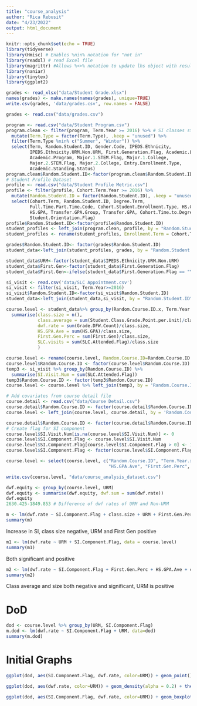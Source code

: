 ```yaml
---
title: "course_analysis"
author: "Rica Rebusit"
date: "4/23/2022"
output: html_document
---
```


```r
knitr::opts_chunk$set(echo = TRUE)
library(tidyverse)
library(Hmisc) # Enables %nin% notation for "not in"
library(readxl) # read Excel file
library(magrittr) #Allows %<>% notation to update lhs object with resulting value
library(naniar)
library(tinytex)
library(ggplot2)

grades <- read_xlsx("data/Student Grade.xlsx")
names(grades) <- make.names(names(grades), unique=TRUE)
write.csv(grades, 'data/grades.csv', row.names = FALSE)

grades <- read.csv("data/grades.csv")

program <- read.csv("data/Student Program.csv")
program.clean <- filter(program, Term.Year >= 2016) %>% # SI classes start in 2016
  mutate(Term.Type = factor(Term.Type), .keep = "unused") %>%
  filter(Term.Type %nin% c("Summer", "Winter")) %>%
  select(Term, Random.Student.ID, Gender.Code, IPEDS.Ethnicity,
         IPEDS.Ethnicity.URM.Non.URM, First.Generation.Flag, Academic.Level,
         Academic.Program, Major.1.STEM.Flag, Major.1.College,
         Major.2.STEM.Flag, Major.2.College, Entry.Enrollment.Type,
         Academic.Standing.Status)
program.clean$Random.Student.ID<-factor(program.clean$Random.Student.ID)
# Student Profile Dataset
profile <- read.csv("data/Student Profile Metric.csv")
profile <- filter(profile, Cohort.Term.Year >= 2016) %>%
  mutate(Random.Student.ID = factor(Random.Student.ID), .keep = "unused") %>%
  select(Cohort.Term, Random.Student.ID, Degree.Term,
         Full.Time.Part.Time.Code, Cohort.Student.Enrollment.Type, HS.GPA.Group,
         HS.GPA, Transfer.GPA.Group, Transfer.GPA, Cohort.Time.to.Degree.Year,
         Student.Orientation.Flag)
profile$Random.Student.ID<-factor(profile$Random.Student.ID)
student_profiles <- left_join(program.clean, profile, by = "Random.Student.ID")
student_profiles <- rename(student_profiles, Enrollment.Term = Cohort.Term)

grades$Random.Student.ID<- factor(grades$Random.Student.ID)
student_data<-left_join(student_profiles, grades, by = "Random.Student.ID" )

student_data$URM<-factor(student_data$IPEDS.Ethnicity.URM.Non.URM)
student_data$First.Gen<-factor(student_data$First.Generation.Flag) 
student_data$First.Gen<-ifelse(student_data$First.Generation.Flag == "Y",1,0)

si_visit <- read.csv('data/SLC Appointment.csv')
si_visit <- filter(si_visit, Term.Year>=2016)
si_visit$Random.Student.ID<-factor(si_visit$Random.Student.ID)
student_data<-left_join(student_data,si_visit, by = "Random.Student.ID" )

course.level <- student_data%>% group_by(Random.Course.ID.x, Term.Year.x, Term.Type.x, URM) %>%
  summarise(class.size = n(),
            class.average = sum(Student.Class.Grade.Point.per.Unit)/class.size,
            dwf.rate = sum(Grade.DFW.Count)/class.size,
            HS.GPA.Ave = sum(HS.GPA)/class.size,
            First.Gen.Perc = sum(First.Gen)/class.size,
            SLC.visits = sum(SLC.Attended.Flag)/class.size
            )

course.level <- rename(course.level, Random.Course.ID=Random.Course.ID.x)
course.level$Random.Course.ID <- factor(course.level$Random.Course.ID)
temp3 <- si_visit %>% group_by(Random.Course.ID) %>%
  summarise(SI.Visit.Num = sum(SLC.Attended.Flag))
temp3$Random.Course.ID <- factor(temp3$Random.Course.ID)
course.level <- course.level %>% left_join(temp3, by = 'Random.Course.ID')

# Add covariates from course detail file
course.detail <- read.csv("data/Course Detail.csv") 
course.detail$Random.Course.ID <- factor(course.detail$Random.Course.ID)
course.level <- left_join(course.level, course.detail, by = 'Random.Course.ID')

course.detail$Random.Course.ID <- factor(course.detail$Random.Course.ID)
# Create flag for SI component
course.level$SI.Visit.Num[is.na(course.level$SI.Visit.Num)] <- 0
course.level$SI.Component.Flag <- course.level$SI.Visit.Num
course.level$SI.Component.Flag[course.level$SI.Component.Flag > 0] <- 1
course.level$SI.Component.Flag <- factor(course.level$SI.Component.Flag)

course.level <- select(course.level, c("Random.Course.ID", "Term.Year.x.x", "Term.Type.x.x", "URM", "class.size", "class.average", "dwf.rate",
                                       "HS.GPA.Ave", "First.Gen.Perc", "SLC.visits", "SI.Visit.Num", "SI.Component.Flag"))

write.csv(course.level, "data/course_analysis_dataset.csv")
```

```r
dwf.equity <- group_by(course.level, URM)
dwf.equity <- summarise(dwf.equity, dwf.sum = sum(dwf.rate))
dwf.equity
2630.425-1849.853 # Difference of dwf rates of URM and Non-URM
```

```r
m <- lm(dwf.rate ~ SI.Component.Flag + class.size + URM + First.Gen.Perc, data=course.level)
summary(m)
```
Increase in SI, class size negative, URM and First Gen positive

```r
m1 <- lm(dwf.rate ~ URM + SI.Component.Flag, data = course.level)
summary(m1)
```
Both significant and positive

```r
m2 <- lm(dwf.rate ~ SI.Component.Flag + First.Gen.Perc + HS.GPA.Ave + class.average + class.size + URM, data = course.level)
summary(m2)
```
Class average and size both negative and significant, URM is positive

# DoD
```r
dod <- course.level %>% group_by(URM, SI.Component.Flag)
m.dod <- lm(dwf.rate ~ SI.Component.Flag + URM, data=dod)
summary(m.dod)
```

# Initial Graphs
```r
ggplot(dod, aes(SI.Component.Flag, dwf.rate, color=URM)) + geom_point() + xlab("Attended SI") + ylab("DWF Rate")
```

```r
ggplot(dod, aes(dwf.rate, color=URM)) + geom_density(alpha = 0.2) + theme_bw(base_size = 10) + xlab("DWF Rate")
```

```r
ggplot(dod, aes(SI.Component.Flag, dwf.rate, color=URM)) + geom_boxplot() + xlab("Attended SI") + ylab("DWF Rate")
```

